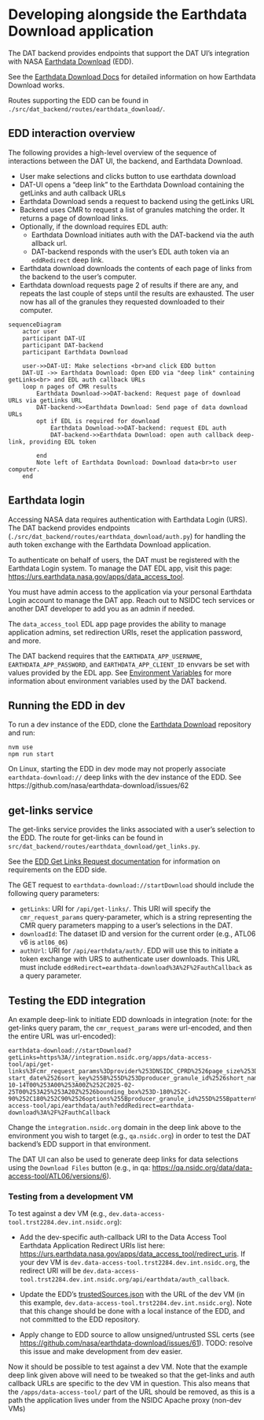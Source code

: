 # Developing alongside the Earthdata Download application

The DAT backend provides endpoints that support the DAT UI's integration with
NASA [Earthdata Download](https://github.com/nasa/earthdata-download/) (EDD).

See the
[Earthdata Download Docs](https://github.com/nasa/earthdata-download/tree/main/docs)
for detailed information on how Earthdata Download works.

Routes supporting the EDD can be found in
`./src/dat_backend/routes/earthdata_download/`.

## EDD interaction overview

The following provides a high-level overview of the sequence of interactions
between the DAT UI, the backend, and Earthdata Download.

- User make selections and clicks button to use earthdata download
- DAT-UI opens a "deep link" to the Earthdata Download containing the getLinks
  and auth callback URLs
- Earthdata Download sends a request to backend using the getLinks URL
- Backend uses CMR to request a list of granules matching the order. It returns
  a page of download links.
- Optionally, if the download requires EDL auth:
  - Earthdata Download initiates auth with the DAT-backend via the auth allback
    url.
  - DAT-backend responds with the user's EDL auth token via an `eddRedirect`
    deep link.
- Earthdata download downloads the contents of each page of links from the
  backend to the user's computer.
- Earthdata download requests page 2 of results if there are any, and repeats
  the last couple of steps until the results are exhausted. The user now has all
  of the granules they requested downloaded to their computer.

```mermaid
sequenceDiagram
    actor user
    participant DAT-UI
    participant DAT-backend
    participant Earthdata Download

    user->>DAT-UI: Make selections <br>and click EDD button
    DAT-UI ->> Earthdata Download: Open EDD via "deep link" containing getLinks<br> and EDL auth callback URLs
    loop n pages of CMR results
        Earthdata Download->>DAT-backend: Request page of download URLs via getLinks URL
        DAT-backend->>Earthdata Download: Send page of data download URLs
        opt if EDL is required for download
            Earthdata Download->>DAT-backend: request EDL auth
            DAT-backend->>Earthdata Download: open auth callback deep-link, providing EDL token

        end
        Note left of Earthdata Download: Download data<br>to user computer.
    end
```

## Earthdata login

Accessing NASA data requires authentication with Earthdata Login (URS). The DAT
backend provides endpoints
(`./src/dat_backend/routes/earthdata_download/auth.py`) for handling the auth
token exchange with the Earthdata Download application.

To authenticate on behalf of users, the DAT must be registered with the
Earthdata Login system. To manage the DAT EDL app, visit this page:
<https://urs.earthdata.nasa.gov/apps/data_access_tool>.

::: {.callout-note}

You must have admin access to the application via your personal Earthdata Login
account to manage the DAT app. Reach out to NSIDC tech services or another DAT
developer to add you as an admin if needed.

:::

The `data_access_tool` EDL app page provides the ability to manage application
admins, set redirection URIs, reset the application password, and more.

The DAT backend requires that the `EARTHDATA_APP_USERNAME`,
`EARTHDATA_APP_PASSWORD`, and `EARTHDATA_APP_CLIENT_ID` envvars be set with
values provided by the EDL app. See [Environment Variables](envvars.md) for more
information about environment variables used by the DAT backend.

## Running the EDD in dev

To run a dev instance of the EDD, clone the
[Earthdata Download](https://github.com/nasa/earthdata-download/) repository and
run:

```
nvm use
npm run start
```

::: {.callout-note}

On Linux, starting the EDD in dev mode may not properly associate
`earthdata-download://` deep links with the dev instance of the EDD. See
https://github.com/nasa/earthdata-download/issues/62

:::

## get-links service

The get-links service provides the links associated with a user's selection to
the EDD. The route for get-links can be found in
`src/dat_backend/routes/earthdata_download/get_links.py`.

See the
[EDD Get Links Request documentation](https://github.com/nasa/earthdata-download/blob/main/docs/GET_LINKS.md)
for information on requirements on the EDD side.

The GET request to `earthdata-download://startDownload` should include the
following query parameters:

- `getLinks`: URI for `/api/get-links/`. This URI will specify the
  `cmr_request_params` query-parameter, which is a string representing the CMR
  query parameters mapping to a user's selections in the DAT.
- `downloadId`: The dataset ID and version for the current order (e.g., ATL06 v6
  is `atl06_06`)
- `authUrl`: URI for `/api/earthdata/auth/`. EDD will use this to initiate a
  token exchange with URS to authenticate user downloads. This URL must include
  `eddRedirect=earthdata-download%3A%2F%2FauthCallback` as a query parameter.

## Testing the EDD integration

An example deep-link to initiate EDD downloads in integration (note: for the
get-links query param, the `cmr_request_params` were url-encoded, and then the
entire URL was url-encoded):

```
earthdata-download://startDownload?getLinks=https%3A//integration.nsidc.org/apps/data-access-tool/api/get-links%3Fcmr_request_params%3Dprovider%253DNSIDC_CPRD%2526page_size%253D5%2526sort_key%255B%255D%253D-start_date%2526sort_key%255B%255D%253Dproducer_granule_id%2526short_name%253DATL06%2526version%253D6%2526version%253D06%2526version%253D006%2526temporal%255B%255D%253D2018-10-14T00%253A00%253A00Z%252C2025-02-25T00%253A25%253A20Z%2526bounding_box%253D-180%252C-90%252C180%252C90%2526options%255Bproducer_granule_id%255D%255Bpattern%255D%253Dtrue%2526producer_granule_id%255B%255D%253D%252AATL06_2024%252A_0804%252A_006_01.h5%252A&downloadId=atl06_06&clientId=data_access_tool&authUrl=https://integration.nsidc.org/apps/data-access-tool/api/earthdata/auth?eddRedirect=earthdata-download%3A%2F%2FauthCallback
```

Change the `integration.nsidc.org` domain in the deep link above to the
environment you wish to target (e.g., `qa.nsidc.org`) in order to test the DAT
backend's EDD support in that environment.

The DAT UI can also be used to generate deep links for data selections using the
`Download Files` button (e.g., in qa:
<https://qa.nsidc.org/data/data-access-tool/ATL06/versions/6>).

### Testing from a development VM

To test against a dev VM (e.g.,
`dev.data-access-tool.trst2284.dev.int.nsidc.org`):

- Add the dev-specific auth-callback URI to the Data Access Tool Earthdata
  Application Redirect URIs list here:
  <https://urs.earthdata.nasa.gov/apps/data_access_tool/redirect_uris>. If your
  dev VM is `dev.data-access-tool.trst2284.dev.int.nsidc.org`, the redirect URI
  will be
  `dev.data-access-tool.trst2284.dev.int.nsidc.org/api/earthdata/auth_callback`.
- Update the EDD's
  [trustedSources.json](https://github.com/nasa/earthdata-download/blob/1bc52f935d8482ec17f2b30f85c7539781b217e4/src/main/trustedSources.json)
  with the URL of the dev VM (in this example,
  `dev.data-access-tool.trst2284.dev.int.nsidc.org`). Note that this change
  should be done with a local instance of the EDD, and not committed to the EDD
  repository.

- Apply change to EDD source to allow unsigned/untrusted SSL certs (see
  <https://github.com/nasa/earthdata-download/issues/61>). TODO: resolve this
  issue and make development from dev easier.

Now it should be possible to test against a dev VM. Note that the example deep
link given above will need to be tweaked so that the get-links and auth callback
URLs are specific to the dev VM in question. This also means that the
`/apps/data-access-tool/` part of the URL should be removed, as this is a path
the application lives under from the NSIDC Apache proxy (non-dev VMs)

